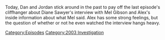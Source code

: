 {{DEFAULTSORT:
    #_EPISODE_0807:February 17, 2004
}}{{Episode
    | title           = February 17, 2004
    | caption         = Listen to this episode on [https://knowledgefight.libsyn.com/807-february-17-2004 Libsyn] [https://open.spotify.com/episode/54n0xMCa6SgsdfQ4luuGrs Spotify]
    | episodeNumber   = 807
    | length          = 01:33:23
    | airDate         = May 15, 2023
    | coverageDate    = February 17, 2004
    | episodeType     = [[:Category:2003 Investigation|2003 Investigation]]
    | appearance      = [[Mel Gibson]]
    | previousEpisode = [[806: Chatting with Erica Lafferty]]
    | nextEpisode     = [[808: May 15, 2023]]
}}

{{Stub}}

Today, Dan and Jordan stick around in the past to pay off the last episode's cliffhanger about Diane Sawyer's interview with Mel Gibson and Alex's inside information about what Mel said.  Alex has some strong feelings, but the question of whether or not he even watched the interview hangs heavy.

[[Category:Episodes]]
[[Category:2003 Investigation]]
